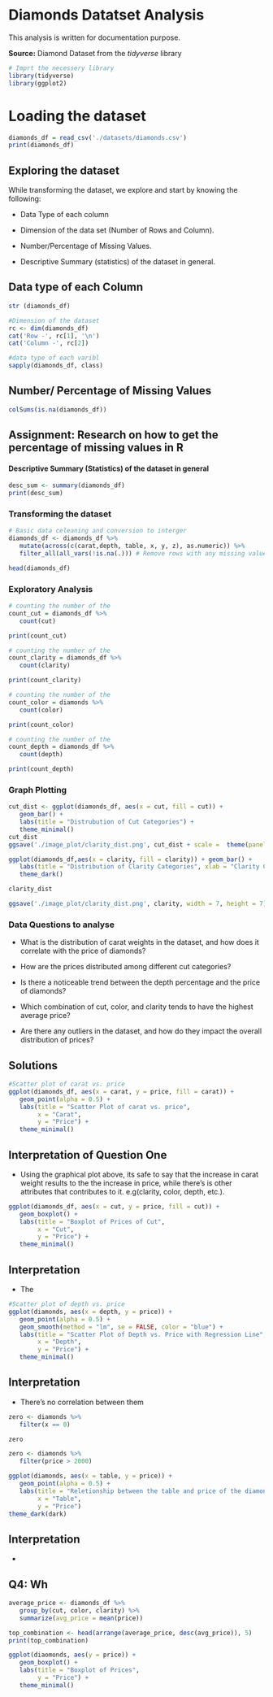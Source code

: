 # Diamonds Datatset Analysis

This analysis is written for documentation purpose.

**Source:** Diamond Dataset from the *tidyverse* library

```r
# Imprt the necessery library
library(tidyverse)
library(ggplot2)
```

# Loading the dataset

```r
diamonds_df = read_csv('./datasets/diamonds.csv')
print(diamonds_df)
```

## Exploring the dataset

While transforming the dataset, we explore and start by knowing the following:

-   Data Type of each column

-   Dimension of the data set (Number of Rows and Column).

-   Number/Percentage of Missing Values.

-   Descriptive Summary (statistics) of the dataset in general.

## Data type of each Column

```r

str (diamonds_df)

```

```r
#Dimension of the dataset
rc <- dim(diamonds_df)
cat('Row -', rc[1], '\n')
cat('Column -', rc[2])
```

```r
#data type of each varibl
sapply(diamonds_df, class)
```

## Number/ Percentage of Missing Values

```r
colSums(is.na(diamonds_df))
```

## Assignment: Research on how to get the percentage of missing values in R

#### Descriptive Summary (Statistics) of the dataset in general

```r
desc_sum <- summary(diamonds_df)
print(desc_sum)
```

### Transforming the dataset

```r
# Basic data celeaning and conversion to interger
diamonds_df <- diamonds_df %>% 
   mutate(across(c(carat,depth, table, x, y, z), as.numeric)) %>% 
   filter_all(all_vars(!is.na(.))) # Remove rows with any missing values
```

```r
head(diamonds_df)
```

### Exploratory Analysis

```r
# counting the number of the 
count_cut = diamonds_df %>%
   count(cut)

print(count_cut)
```

```r
# counting the number of the 
count_clarity = diamonds_df %>%
   count(clarity)

print(count_clarity)
```

```r
# counting the number of the 
count_color = diamonds %>%
   count(color)

print(count_color)
```

```r
# counting the number of the 
count_depth = diamonds_df %>%
   count(depth)

print(count_depth)
```

### Graph Plotting

```r
cut_dist <- ggplot(diamonds_df, aes(x = cut, fill = cut)) +
   geom_bar() +
   labs(title = "Distrubution of Cut Categories") + 
   theme_minimal()
cut_dist
ggsave('./image_plot/clarity_dist.png', cut_dist + scale =  theme(panel.background = element_rect(fill = 'white')), width = 12, height = 7)
```

```r
ggplot(diamonds_df,aes(x = clarity, fill = clarity)) + geom_bar() +
   labs(title = "Distribution of Clarity Categories", xlab = "Clarity Category") +
   theme_dark()

clarity_dist

ggsave('./image_plot/clarity_dist.png', clarity, width = 7, height = 7)
```

### Data Questions to analyse

-   What is the distribution of carat weights in the dataset, and how does it correlate with the price of diamonds?

-   How are the prices distributed among different cut categories?

-   Is there a noticeable trend between the depth percentage and the price of diamonds?

-   Which combination of cut, color, and clarity tends to have the highest average price?

-   Are there any outliers in the dataset, and how do they impact the overall distribution of prices?

## Solutions

```r
#Scatter plot of carat vs. price
ggplot(diamonds_df, aes(x = carat, y = price, fill = carat)) +
   geom_point(alpha = 0.5) +
   labs(title = "Scatter Plot of carat vs. price",
        x = "Carat",
        y = "Price") +
   theme_minimal()
```

## Interpretation of Question One

-   Using the graphical plot above, its safe to say that the increase in carat weight results to the the increase in price, while there's is other attributes that contributes to it. e.g(clarity, color, depth, etc.).

```r
ggplot(diamonds_df, aes(x = cut, y = price, fill = cut)) +
   geom_boxplot() +
   labs(title = "Boxplot of Prices of Cut",
        x = "Cut",
        y = "Price") +
   theme_minimal()
```

## Interpretation

-   The

```r
#Scatter plot of depth vs. price
ggplot(diamonds, aes(x = depth, y = price)) +
   geom_point(alpha = 0.5) +
   geom_smooth(method = "lm", se = FALSE, color = "blue") +
   labs(title = "Scatter Plot of Depth vs. Price with Regression Line",
        x = "Depth",
        y = "Price") +
   theme_minimal()
```

## Interpretation

-   There's no correlation between them

```r
zero <- diamonds %>% 
   filter(x == 0)

zero
```

```r
zero <- diamonds %>% 
   filter(price > 2000)


```

```r
ggplot(diamonds, aes(x = table, y = price)) +
   geom_point(alpha = 0.5) +
   labs(title = "Reletionship between the table and price of the diamonds", 
        x = "Table",
        y = "Price")
theme_dark(dark)
```

## Interpretation

-   

## Q4: Wh

```r
average_price <- diamonds_df %>% 
   group_by(cut, color, clarity) %>% 
   summarize(avg_price = mean(price))

top_combination <- head(arrange(average_price, desc(avg_price)), 5)
print(top_combination)
```

```r
ggplot(diaomonds, aes(y = price)) +
   geom_boxplot() +
   labs(title = "Boxplot of Prices",
        y = "Price") +
   theme_minimal()
```
